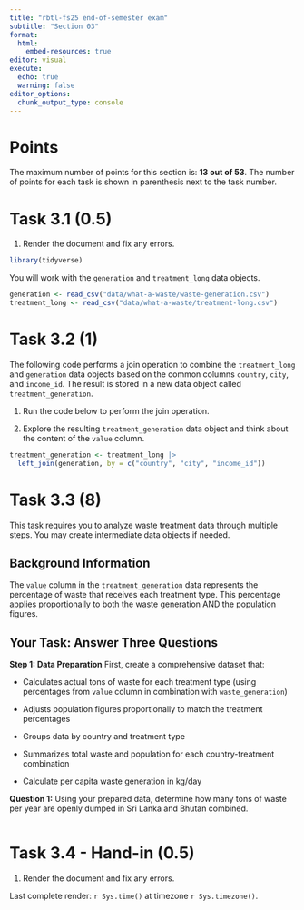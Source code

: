 ```yaml
---
title: "rbtl-fs25 end-of-semester exam"
subtitle: "Section 03"
format:
  html:
    embed-resources: true
editor: visual
execute: 
  echo: true
  warning: false
editor_options: 
  chunk_output_type: console
---
```


# Points

The maximum number of points for this section is: **13 out of 53**. The number of points for each task is shown in parenthesis next to the task number.

# Task 3.1 (0.5)

1.  Render the document and fix any errors.

```r
library(tidyverse)
```

You will work with the `generation` and `treatment_long` data objects.

```r
generation <- read_csv("data/what-a-waste/waste-generation.csv")
treatment_long <- read_csv("data/what-a-waste/treatment-long.csv")
```

# Task 3.2 (1)

The following code performs a join operation to combine the `treatment_long` and `generation` data objects based on the common columns `country`, `city`, and `income_id`. The result is stored in a new data object called `treatment_generation`.

1. Run the code below to perform the join operation.

2. Explore the resulting `treatment_generation` data object and think about the content of the `value` column.

```r

treatment_generation <- treatment_long |> 
  left_join(generation, by = c("country", "city", "income_id"))

```

# Task 3.3 (8)

This task requires you to analyze waste treatment data through multiple steps. You may create intermediate data objects if needed.

## Background Information

The `value` column in the `treatment_generation` data represents the percentage of waste that receives each treatment type. This percentage applies proportionally to both the waste generation AND the population figures.

## Your Task: Answer Three Questions

**Step 1: Data Preparation** First, create a comprehensive dataset that:

-   Calculates actual tons of waste for each treatment type (using percentages from `value` column in combination with `waste_generation`)

-   Adjusts population figures proportionally to match the treatment percentages

-   Groups data by country and treatment type

-   Summarizes total waste and population for each country-treatment combination

-   Calculate per capita waste generation in kg/day

**Question 1:** Using your prepared data, determine how many tons of waste per year are openly dumped in Sri Lanka and Bhutan combined.


```r


```

# Task 3.4 - Hand-in (0.5)

1.  Render the document and fix any errors.

Last complete render: `r Sys.time()` at timezone `r Sys.timezone()`.
